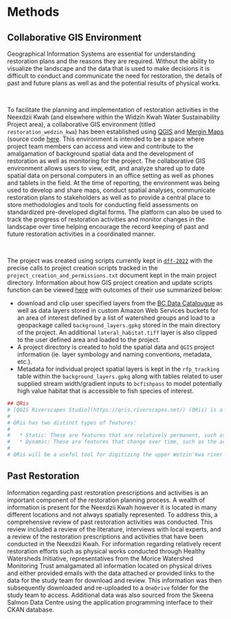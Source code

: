 # Methods

## Collaborative GIS Environment
Geographical Information Systems are essential for understanding restoration plans and the reasons they are required. Without the ability to visualize the landscape and the data that is used to make decisions it is difficult to
conduct and communicate the need for restoration, the details of past and future plans as well as and the potential results of physical works. 

<br>

To facilitate the planning and implementation of restoration activities in the Neexdzii Kwah (and elsewhere within the Widzin Kwah Water Sustainability Project area), a collaborative GIS environment (titled `restoration_wedzin_kwa`) has been established using [QGIS](https://qgis.org/en/site/) and [Mergin Maps](https://merginmaps.com/) (source code [here](https://github.com/MerginMaps). This environment is intended to be a space where project team members can access and view and contribute to the amalgamation of background spatial data and the development of restoration as well as monitoring for the project. The collaborative GIS environment allows users to view, edit, and analyze shared up to date spatial data on personal computers in an office setting as well as phones and tablets in the field. At the time of reporting, the environment was being used to develop and share maps, conduct spatial analyses, communicate restoration plans to stakeholders as well as to provide a central place to store methodologies and tools for conducting field assessments on standardized pre-developed digital forms. The platform can also be used to track the progress of restoration activities and monitor changes in the landscape over time helping encourage the record keeping of past and future restoration activities in a coordinated manner.

<br>

The project was created using scripts currently kept in [`dff-2022`](https://github.com/NewGraphEnvironment/dff-2022) with the precise calls to project creation scripts tracked in the `project_creation_and_permissions.txt` document kept in the main project directory. Information about how GIS project creation and update scripts function can be viewed [here](https://github.com/NewGraphEnvironment/dff-2022/tree/master/scripts/qgis) with outcomes of their use summarized below:

  - download and clip user specified layers from the [BC Data Catalougue](https://catalogue.data.gov.bc.ca/) as well as data layers stored in custom Amazon Web Services buckets for an area of interest defined by a list of watershed groups and load to a geopackage called `background_layers.gpkg` stored in the main directory of the project.  An additional `lateral_habitat.tiff` layer is also clipped to the user defined area and loaded to the project.
  - A project directory is created to hold the spatial data and `QGIS` project information (ie. layer symbology and naming conventions, metadata, etc.).  
  - Metadata for individual project spatial layers is kept in the `rfp_tracking` table within the `background_layers.gpkg` along with tables related to user supplied stream width/gradient inputs to `bcfishpass` to model potentially high value habitat that is accessible to fish species of interest. 

```r
## QRis
# [QGIS Riverscapes Studio](https://qris.riverscapes.net/) (QRis) is a free plugin for QGIS that helps you digitize your riverscape data. QRis is a great planning tool for helping users with spatial representation of riverscapes. 
# 
# QRis has two distinct types of features:
#   
#   * Static: These are features that are relatively permanent, such as the valley bottom.
#   * Dynamic: These are features that change over time, such as the active channel.
# 
# QRis will be a useful tool for digitizing the upper Wetzin'kwa river and prioritizing restoration sites. To start using QRis, follow the instructions for [getting started](https://qris.riverscapes.net/getting-started/).
```

## Past Restoration
Information regarding past restoration prescriptions and activities is an important component of the restoration planning process. A wealth of information is present for the Neexdzii Kwah however it is located in many different locations and not always spatially represented.  To address this, a comprehensive review of past restoration activities was conducted. This review included a review of the literature, interviews with local experts, and a review of the restoration prescriptions and activities that have been conducted in the Neexdzii Kwah. For information regarding relatively recent restoration efforts such as physical works conducted through Healthy Watersheds Initiative, representatives from the Morice Watershed Monitoring Trust amalgamated all information located on physical drives and either provided emails with the data attached or provided links to the data for the study team for download and review.  This information was then subsequently downloaded and re-uploaded to a `OneDrive` folder for the study team to access.  Additional data was also sourced from the Skeena Salmon Data Centre using the application programming interface to their CKAN database.  

